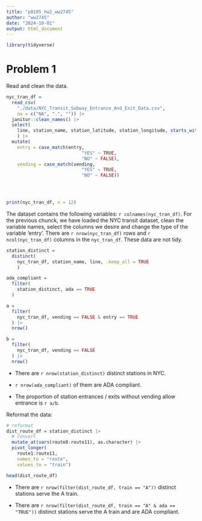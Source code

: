 ```yaml
---
title: "p8105_hw2_ww2745"
author: "ww2745"
date: "2024-10-01"
output: html_document
---
```


```r
library(tidyverse)
```

# Problem 1
Read and clean the data.

```r
nyc_tran_df = 
  read_csv(
    "./data/NYC_Transit_Subway_Entrance_And_Exit_Data.csv",
    na = c("NA", ".", "")) |> 
  janitor::clean_names() |> 
  select(
    line, station_name, station_latitude, station_longitude, starts_with("route"), entry, vending, entrance_type, ada
    ) |>  
  mutate(
    entry = case_match(entry,
                            "YES" ~ TRUE,
                            "NO" ~ FALSE),
    vending = case_match(vending,
                            "YES" ~ TRUE,
                            "NO" ~ FALSE))



  
print(nyc_tran_df, n = 12)

```

The dataset contains the following variables: `r colnames(nyc_tran_df)`. For the previous chunck, we have loaded the NYC transit dataset, clean the variable names, select the columns we desire and change the type of the variable 'entry'. There are `r nrow(nyc_tran_df)` rows and `r ncol(nyc_tran_df)` columns in the `nyc_tran_df`. These data are not tidy.


```r
station_distinct =
  distinct(
    nyc_tran_df, station_name, line, .keep_all = TRUE
    )

ada_compliant = 
  filter(
    station_distinct, ada == TRUE
  )

```

```r
a = 
  filter(
    nyc_tran_df, vending == FALSE & entry == TRUE
  ) |> 
  nrow()

b = 
  filter(
    nyc_tran_df, vending == FALSE
  ) |>  
  nrow()

```

+ There are `r nrow(station_distinct)` distinct stations in NYC.

+ `r nrow(ada_compliant)` of them are ADA compliant.

+ The proportion of station entrances / exits without vending allow entrance is `r a/b`.


Reformat the data:
```r
# reformat
dist_route_df = station_distinct |> 
  # convert
  mutate_at(vars(route8:route11), as.character) |> 
  pivot_longer(
    route1:route11,
    names_to = "route",
    values_to = "train")

head(dist_route_df)
```

 + There are `r nrow(filter(dist_route_df, train == "A"))` distinct stations serve the A train.
 
 + There are `r nrow(filter(dist_route_df, train == "A" & ada == "TRUE"))` distinct stations serve the A train and are ADA compliant.


